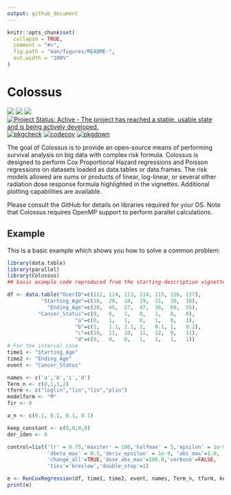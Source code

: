 ```yaml
---
output: github_document
---
```


<!-- README.md is generated from README.Rmd. Please edit that file -->

```r
knitr::opts_chunk$set(
  collapse = TRUE,
  comment = "#>",
  fig.path = "man/figures/README-",
  out.width = "100%"
)
```

# Colossus

<!-- badges: start -->
[![](https://img.shields.io/github/languages/code-size/ericgiunta/Colossus.svg)](https://github.com/ericgiunta/Colossus)
[![](https://img.shields.io/github/last-commit/ericgiunta/Colossus.svg)](https://github.com/ericgiunta/Colossus/commits/master)
[![](https://img.shields.io/badge/lifecycle-experimental-orange.svg)](https://lifecycle.r-lib.org/articles/stages.html#experimental)
[![Project Status: Active - The project has reached a stable, usable state and is being actively developed.](https://www.repostatus.org/badges/latest/active.svg)](https://www.repostatus.org/#active)
[![pkgcheck](https://github.com/ericgiunta/Colossus/workflows/pkgcheck/badge.svg)](https://github.com/ericgiunta/Colossus/actions?query=workflow%3Apkgcheck)
[![codecov](https://app.codecov.io/gh/ericgiunta/Colossus/branch/main/graph/badge.svg)](https://app.codecov.io/gh/ericgiunta/Colossus)
[![pkgdown](https://github.com/ericgiunta/Colossus/actions/workflows/pkgdown.yaml/badge.svg)](https://github.com/ericgiunta/Colossus/actions/workflows/pkgdown.yaml)
<!-- badges: end -->

The goal of Colossus is to provide an open-source means of performing survival analysis on big data with complex risk formula. Colossus is designed to perform Cox Proportional Hazard regressions and Poisson regressions on datasets loaded as data.tables or data.frames. The risk models allowed are sums or products of linear, log-linear, or several other radiation dose response formula highlighted in the vignettes. Additional plotting capabilities are available.


Please consult the GitHub for details on libraries required for your OS. Note that Colossus requires OpenMP support to perform parallel calculations.

## Example

This is a basic example which shows you how to solve a common problem:

```r
library(data.table)
library(parallel)
library(Colossus)
## basic example code reproduced from the starting-description vignette

df <- data.table("UserID"=c(112, 114, 213, 214, 115, 116, 117),
           "Starting_Age"=c(18,  20,  18,  19,  21,  20,  18),
             "Ending_Age"=c(30,  45,  57,  47,  36,  60,  55),
          "Cancer_Status"=c(0,   0,   1,   0,   1,   0,   0),
                      "a"=c(0,   1,   1,   0,   1,   0,   1),
                      "b"=c(1,   1.1, 2.1, 2,   0.1, 1,   0.2),
                      "c"=c(10,  11,  10,  11,  12,  9,   11),
                      "d"=c(0,   0,   0,   1,   1,   1,   1))
# For the interval case
time1 <- "Starting_Age"
time2 <- "Ending_Age"
event <- "Cancer_Status"

names <- c('a','b','c','d')
Term_n <- c(0,1,1,2)
tform <- c("loglin","lin","lin","plin")
modelform <- "M"
fir <- 0

a_n <- c(0.1, 0.1, 0.1, 0.1)

keep_constant <- c(0,0,0,0)
der_iden <- 0

control=list('lr' = 0.75,'maxiter' = 100,'halfmax' = 5,'epsilon' = 1e-9,
             'dbeta_max' = 0.5,'deriv_epsilon' = 1e-9, 'abs_max'=1.0,
             'change_all'=TRUE,'dose_abs_max'=100.0,'verbose'=FALSE,
             'ties'='breslow','double_step'=1)

e <- RunCoxRegression(df, time1, time2, event, names, Term_n, tform, keep_constant, a_n, modelform, fir, der_iden, control)
print(e)
```
